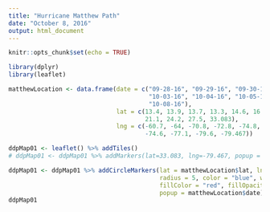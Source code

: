 ```yaml
---
title: "Hurricane Matthew Path"
date: "October 8, 2016"
output: html_document
---
```


```r
knitr::opts_chunk$set(echo = TRUE)
```


```r
library(dplyr)
library(leaflet)

matthewLocation <- data.frame(date = c("09-28-16", "09-29-16", "09-30-16", "10-01-16","10-02-16",
                                       "10-03-16", "10-04-16", "10-05-16", "10-06-16", "10-07-16",
                                       "10-08-16"),
                              lat = c(13.4, 13.9, 13.7, 13.3, 14.6, 16.9, 18.9, 
                                      21.1, 24.2, 27.5, 33.083),
                              lng = c(-60.7, -64, -70.8, -72.8, -74.8, -74.6, -74.3, 
                                      -74.6, -77.1, -79.6, -79.467))

ddpMap01 <- leaflet() %>% addTiles()
# ddpMap01 <- ddpMap01 %>% addMarkers(lat=33.083, lng=-79.467, popup = "McClellanville, SC")

ddpMap01 <- ddpMap01 %>% addCircleMarkers(lat = matthewLocation$lat, lng = matthewLocation$lng,
                                          radius = 5, color = "blue", weight = 4,
                                          fillColor = "red", fillOpacity = 1,
                                          popup = matthewLocation$date)
ddpMap01


```

